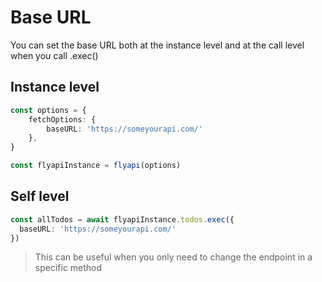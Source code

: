 # Base URL

You can set the base URL both at the instance level and at the call level when you call .exec()

## Instance level
```typescript
const options = {
	fetchOptions: {
		baseURL: 'https://someyourapi.com/'
	},
}

const flyapiInstance = flyapi(options)
```

## Self level
```typescript
const allTodos = await flyapiInstance.todos.exec({
  baseURL: 'https://someyourapi.com/'
})
```
> This can be useful when you only need to change the endpoint in a specific method
